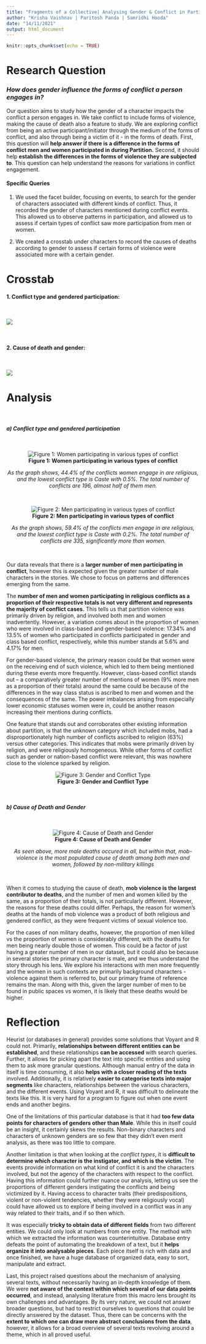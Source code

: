 ```yaml
---
title: "Fragments of a Collective| Analysing Gender & Conflict in Partition Literature"
author: "Krisha Vaishnav | Paritosh Panda | Samridhi Hooda"
date: "14/11/2021"
output: html_document
---
```


```r
knitr::opts_chunk$set(echo = TRUE)
```

# Research Question

### *How does gender influence the forms of conflict a person engages in?*

Our question aims to study how the gender of a character impacts the conflict a person engages in. We take conflict to include forms of violence, making the cause of death also a feature to study. We are exploring conflict from being an active participant/initiator through the medium of the forms of conflict, and also through being a victim of it - in the forms of death. First, this question will **help answer if there is a difference in the forms of conflict men and women participated in during Partition.** Second, it should help **establish the differences in the forms of violence they are subjected to**. This question can help understand the reasons for variations in conflict engagement.

#### Specific Queries

1. We used the facet builder, focusing on events, to search for the gender of characters associated with different kinds of conflict. Thus, it recorded the gender of characters mentioned during conflict events. This allowed us to observe patterns in participation, and allowed us to assess if certain types of conflict saw more participation from men or women.

2. We created a crosstab under characters to record the causes of deaths according to gender to assess if certain forms of violence were associated more with a certain gender.

# Crosstab

#### 1. Conflict type and gendered participation:
&nbsp;

![](images\conflict_type.png)

&nbsp;

#### 2. Cause of death and gender:
&nbsp;

![](images\cause_of_death.png)

# Analysis
&nbsp;

#### *a) Conflict type and gendered participation*
&nbsp;

<center>

![**Figure 1: Women participating in various types of conflict**](images/conflict_type_female.png)

*As the graph shows, 44.4% of the conflicts women engage in are religious, and the lowest conflict type is Caste with 0.5%. The total number of conflicts are 196, almost half of them men.*

</center>

&nbsp;

<center>

![**Figure 2: Men participating in various types of conflict**](images/conflict_type_male.png)

*As the graph shows, 59.4% of the conflicts men engage in are religious, and the lowest conflict type is Caste with 0.2%. The total number of conflicts are 335, significantly more than women.*

</center>

&nbsp;

Our data reveals that there is a **larger number of men participating in conflict**, however this is expected given the greater number of male characters in the stories. We chose to focus on patterns and differences emerging from the same.

The **number of men and women participating in religious conflicts as a proportion of their respective totals is not very different and represents the majority of conflict cases.** This tells us that partition violence was primarily driven by religion, and involved both men and women inadvertently. However, a variation comes about in the proportion of women who were involved in class-based and gender-based violence: 17.34% and 13.5% of women who participated in conflicts participated in gender and class based conflict, respectively, while this number stands at 5.6% and 4.17% for men.

For gender-based violence, the primary reason could be that women were on the receiving end of such violence, which led to them being mentioned during these events more frequently. However, class-based conflict stands out -- a comparatively greater number of mentions of women (9% more men as a proportion of their totals) around the same could be because of the differences in the way class status is ascribed to men and women and the consequences of the same. The power imbalances arising from especially lower economic statuses women were in, could be another reason increasing their mentions during conflicts.

One feature that stands out and corroborates other existing information about partition, is that the unknown category which included mobs, had a disproportionately high number of conflicts ascribed to religion (63%) versus other categories. This indicates that mobs were primarily driven by religion, and were religiously homogeneous. While other forms of conflict such as gender or nation-based conflict were relevant, this was nowhere close to the violence sparked by religion.

<center>

![**Figure 3: Gender and Conflict Type**](images/gender_vs_conflict_type.png)

</center>

&nbsp;

#### *b) Cause of Death and Gender*

&nbsp;

<center>

![**Figure 4: Cause of Death and Gender**](images/gender_vs_cause_of_death.png)

*As seen above, more male deaths occured in all, but within that, mob-violence is the most populated cause of death among both men and women, followed by non-military killings*

</center>

&nbsp;

When it comes to studying the cause of death, **mob violence is the largest contributor to deaths**, and the number of men and women killed by the same, as a proportion of their totals, is not particularly different. However, the reasons for these deaths could differ. Perhaps, the reason for women’s deaths at the hands of mob violence was a product of both religious and gendered conflict, as they were frequent victims of sexual violence too.

For the cases of non military deaths, however, the proportion of men killed vs the proportion of women is considerably different, with the deaths for men being nearly double those of women. This could be a factor of just having a greater number of men in our dataset, but it could also be because in several stories the primary character is male, and we thus understand the story through his lens. We explore his interactions with men more frequently and the women in such contexts are primarily background characters - violence against them is referred to, but our primary frame of reference remains the man. Along with this, given the larger number of men to be found in public spaces vs women, it is likely that these deaths would be higher.

# Reflection

Heurist (or databases in general) provides some solutions that Voyant and R could not. Primarily, **relationships between different entities can be established**, and these relationships **can be accessed** with search queries. Further, it allows for picking apart the text into specific entities and using them to ask more granular questions. Although manual entry of the data in itself is time consuming, it also **helps with a closer reading of the texts** involved. Additionally, it is relatively **easier to categorise texts into major segments** like characters, relationships between the various characters, and the different events. Using Voyant and R, it was difficult to delineate the texts like this. It is very hard for a program to figure out when one event ends and another begins.

One of the limitations of this particular database is that it had **too few data points for characters of genders other than Male**. While this in itself could be an insight, it certainly skews the results. Non-binary characters and characters of unknown genders are so few that they didn’t even merit analysis, as there was too little to compare.

Another limitation is that when looking at the *conflict types*, it is **difficult to determine which character is the instigator, and which is the victim**. The events provide information on what kind of conflict it is and the characters involved, but not the agency of the characters with respect to the conflict. Having this information could further nuance our analysis, letting us see the proportions of different genders instigating the conflicts and being victimized by it. Having access to character traits (their predispositions, violent or non-violent tendencies, whether they were religiously vocal) could have allowed us to explore if being involved in a conflict was in any way related to their traits, and if so then which.

It was especially **tricky to obtain data of different fields** from two different entities. We could only look at numbers from one entity. The method with which we extracted the information was counterintuitive. Database entry defeats the point of automating the breakdown of a text, but it **helps organize it into analysable pieces**. Each piece itself is rich with data and once finished, we have a huge database of organized data, easy to sort, manipulate and extract.

Last, this project raised questions about the mechanism of analysing several texts, without necessarily having an in-depth knowledge of them. We were **not aware of the context within which several of our data points occurred**, and instead, analysing literature from this macro lens brought its own challenges and advantages. By its very nature, we could not answer broader questions, but had to restrict ourselves to questions that could be directly answered by the dataset. Thus, there can be concerns with the **extent to which one can draw more abstract conclusions from the data**, however, it allows for a broad overview of several texts revolving around a theme, which in all proved useful.